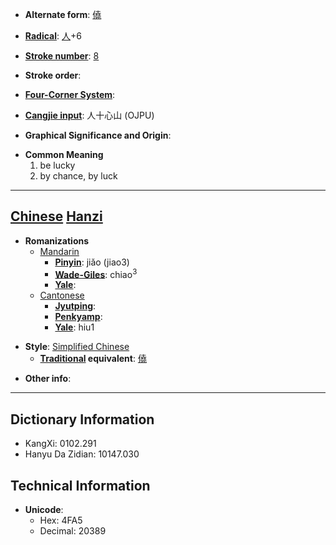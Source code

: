 * '''Alternate form''': [[僥]]

* '''[[Wiktionary:Chinese radical index| Radical]]''': [[Wiktionary:Chinese radical index 人|人]]+6

* '''[[Wiktionary:Chinese total strokes index|Stroke number]]''': [[Wiktionary:Chinese total strokes index 8|8]]

* '''Stroke order''': 

* '''[[Wiktionary:Chinese four corner index|Four-Corner System]]''': 

* '''[[Wiktionary:Chinese Cangjie index|Cangjie input]]''': 人十心山 (OJPU)

* '''Graphical Significance and Origin''': 

* '''Common Meaning'''
*#be lucky
*# by chance, by luck


----

== [[Chinese]] [[Hanzi]] ==

* '''Romanizations'''
** [[Mandarin]]
*** '''[[Pinyin]]''': jiǎo (jiao3)
*** '''[[Wade-Giles]]''': chiao<sup>3</sup>
*** '''[[Yale]]''': 
**[[Cantonese]]
***'''[[Jyutping]]''':
***'''[[Penkyamp]]''': 
***'''[[Yale]]''': hiu1

* '''Style''': [[Simplified Chinese]] 
** '''[[Traditional Chinese|Traditional]] equivalent''': [[僥]]

* '''Other info''': 

----

== Dictionary Information ==

* KangXi: 0102.291
* Hanyu Da Zidian: 10147.030

== Technical Information ==

* '''Unicode''':
** Hex: 4FA5
** Decimal: 20389